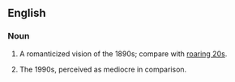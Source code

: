 ==English==

===Noun===
{{en-plural noun}}

# A romanticized vision of the 1890s; compare with [[roaring 20s]].
# {{lb|en|derogatory}} The 1990s, perceived as mediocre in comparison.